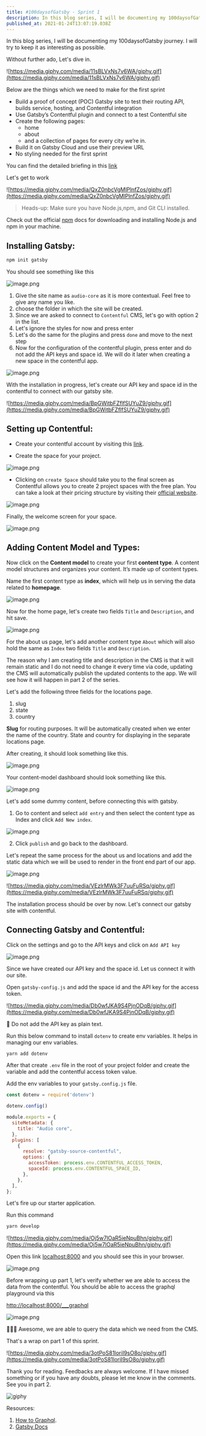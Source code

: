 ```yaml
---
title: #100daysofGatsby - Sprint 1
description: In this blog series, I will be documenting my 100daysofGatsby journey. I will try to keep it as inter...
published_at: 2021-01-24T13:07:19.038Z
---
```


In this blog series, I will be documenting my 100daysofGatsby journey. I will try to keep it as interesting as possible.

Without further ado, Let's dive in.

![https://media.giphy.com/media/11sBLVxNs7v6WA/giphy.gif](https://media.giphy.com/media/11sBLVxNs7v6WA/giphy.gif)

Below are the things which we need to make for the first sprint

- Build a proof of concept (POC) Gatsby site to test their routing API, builds service, hosting, and Contentful integration
- Use Gatsby’s Contentful plugin and connect to a test Contentful site
- Create the following pages:
    - home
    - about
    - and a collection of pages for every city we’re in.
- Build it on Gatsby Cloud and use their preview URL
- No styling needed for the first sprint

You can find the detailed briefing in this [link](https://gatsbyjs.com/blog/100days-challenge-1/)


Let's get to work

![https://media.giphy.com/media/QxZ0nbcVgMlPlnfZos/giphy.gif](https://media.giphy.com/media/QxZ0nbcVgMlPlnfZos/giphy.gif)


> Heads-up: Make sure you have Node.js,npm, and Git CLI installed. 

Check out the official [npm](https://docs.npmjs.com/downloading-and-installing-node-js-and-npm
) docs for downloading and installing Node.js and npm in your machine. 

## Installing Gatsby:

```bash
npm init gatsby
```

You should see something like this

![image.png](https://cdn.hashnode.com/res/hashnode/image/upload/v1611415247213/XFB0NUYHp.png)

1. Give the site name as `audio-core` as it is more contextual. Feel free to give any name you like.
2. choose the folder in which the site will be created.
3. Since we are asked to connect to `Contentful` CMS, let's go with option 2 in the list.
4. Let's ignore the styles for now and press enter
5. Let's do the same for the plugins and press `done` and move to the next step
6. Now for the configuration of the contentful plugin, press enter and do not add the API keys and space id. We will do it later when creating a new space in the contentful app.


![image.png](https://cdn.hashnode.com/res/hashnode/image/upload/v1611416416219/uriNC3SR0.png)


With the installation in progress, let's create our API key and space id in the contentful to connect with our gatsby site.

![https://media.giphy.com/media/BpGWitbFZflfSUYuZ9/giphy.gif](https://media.giphy.com/media/BpGWitbFZflfSUYuZ9/giphy.gif)

## Setting up Contentful:

- Create your contentful account by visiting this [link](https://www.contentful.com/sign-up/).

- Create the space for your project. 

![image.png](https://cdn.hashnode.com/res/hashnode/image/upload/v1611429265559/xIbOPG0f_.png)

- Clicking on `create Space` should take you to the final screen as Contentful allows you to create 2 project spaces with the free plan. You can take a look at their pricing structure by visiting their [official website](https://www.contentful.com/pricing/).

![image.png](https://cdn.hashnode.com/res/hashnode/image/upload/v1611429358206/dBNIvXNmQ.png)

Finally, the welcome screen for your space.

![image.png](https://cdn.hashnode.com/res/hashnode/image/upload/v1611429420383/Bw9tNxMGA.png)

## Adding Content Model and Types: 

Now click on the **Content model** to create your first **content type**. A content model structures and organizes your content. It’s made up of content types. 

Name the first content type as **index**, which will help us in serving the data related to **homepage**.

![image.png](https://cdn.hashnode.com/res/hashnode/image/upload/v1611418177399/N8Wm4ZFkV.png)

Now for the home page, let's create two fields `Title` and `Description`, and hit save.

![image.png](https://cdn.hashnode.com/res/hashnode/image/upload/v1611418228466/oo-_WSAis.png)

For the about us page, let's add another content type `About` which will also hold the same as `Index` two fields `Title` and `Description`.


The reason why I am creating title and description in the CMS is that it will remain static and I do not need to change it every time via code, updating the CMS will automatically publish the updated contents to the app. We will see how it will happen in part 2 of the series.


Let's add the following three fields for the locations page.

1. slug 
2. state 
3. country

**Slug** for routing purposes. It will be automatically created when we enter the name of the country. State and country for displaying in the separate locations page.

After creating, it should look something like this.

![image.png](https://cdn.hashnode.com/res/hashnode/image/upload/v1611418507765/7s4a18Qa4.png)

Your content-model dashboard should look something like this.

![image.png](https://cdn.hashnode.com/res/hashnode/image/upload/v1611418651203/px3TnmzNt.png)

Let's add some dummy content, before connecting this with gatsby.

1. Go to content and select `add entry` and then select the content type as Index and click `Add New index`. 

![image.png](https://cdn.hashnode.com/res/hashnode/image/upload/v1611418674144/F95KlBTGG.png)

2. Click `publish` and go back to the dashboard. 

Let's repeat the same process for the about us and locations and add the static data which we will be used to render in the front end part of our app. 

![image.png](https://cdn.hashnode.com/res/hashnode/image/upload/v1611418832239/Ftq35h1Cj.png)

![https://media.giphy.com/media/VEzlrMWk3F7uuFuRSq/giphy.gif](https://media.giphy.com/media/VEzlrMWk3F7uuFuRSq/giphy.gif)

The installation process should be over by now. Let's connect our gatsby site with contentful.

## Connecting Gatsby and Contentful:

Click on the settings and go to the API keys and click on `Add API key` 

![image.png](https://cdn.hashnode.com/res/hashnode/image/upload/v1611418786996/n5NxKJR3C.png)

Since we have created our API key and the space id. Let us connect it with our site. 

Open `gatsby-config.js` and add the space id and the API key for the access token. 

![https://media.giphy.com/media/Db0wfJKA9S4PjnODqB/giphy.gif](https://media.giphy.com/media/Db0wfJKA9S4PjnODqB/giphy.gif)

🚨  Do not add the API key as plain text. 

Run this below command to install `dotenv` to create env variables. It helps in managing our env variables. 

```bash
yarn add dotenv
```

After that create `.env` file in the root of your project folder and create the variable and add the contentful access token value.

Add the env variables to your `gatsby.config.js` file. 

```jsx
const dotenv = require('dotenv')

dotenv.config()

module.exports = {
  siteMetadata: {
    title: "Audio core",
  },
  plugins: [
    {
      resolve: "gatsby-source-contentful",
      options: {
        accessToken: process.env.CONTENTFUL_ACCESS_TOKEN,
        spaceId: process.env.CONTENTFUL_SPACE_ID,
      },
    },
  ],
};
```

Let's fire up our starter application. 

Run this command

```bash
yarn develop
```

![https://media.giphy.com/media/Oj5w7lOaR5ieNpuBhn/giphy.gif](https://media.giphy.com/media/Oj5w7lOaR5ieNpuBhn/giphy.gif)

Open this link [localhost:8000](http://localhost:8000) and you should see this in your browser.


![image.png](https://cdn.hashnode.com/res/hashnode/image/upload/v1611418935453/a0WERC80p.png)

Before wrapping up part 1, let's verify whether we are able to access the data from the contentful. You should be able to access the graphql playground via this 

[http://localhost:8000/___graphql](http://localhost:8000/___graphql)


![image.png](https://cdn.hashnode.com/res/hashnode/image/upload/v1611428303766/8oCauutTi.png)

🎉🎉🎉 Awesome, we are able to query the data which we need from the CMS.

That's a wrap on part 1 of this sprint.

![https://media.giphy.com/media/3otPoS81loriI9sO8o/giphy.gif](https://media.giphy.com/media/3otPoS81loriI9sO8o/giphy.gif)


Thank you for reading. Feedbacks are always welcome. If I have missed something or if you have any doubts, please let me know in the comments. See you in part 2.

![giphy](https://media.giphy.com/media/lOJKLVYkNDWN8GoPoA/giphy.gif)


Resources:

1. [How to Graphql](https://www.howtographql.com/basics/0-introduction/).
2. [Gatsby Docs](https://www.gatsbyjs.com/docs/)

